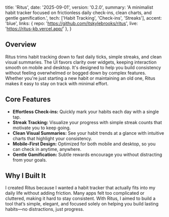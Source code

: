   title: 'Ritus',
  date: '2025-09-01',
  version: '0.2.0',
  summary: 'A minimalist habit tracker focused on frictionless daily check-ins, clean charts, and gentle gamification.',
  tech: ['Habit Tracking', 'Check-ins', 'Streaks'],
  accent: 'blue',
  links: { repo: 'https://github.com/itskylebrooks/ritus', live: 'https://ritus-kb.vercel.app/' },
}

## Overview

Ritus trims habit tracking down to fast daily ticks, simple streaks, and clean visual summaries. The UI favors clarity over widgets, keeping interaction smooth on mobile and desktop. It's designed to help you build consistency without feeling overwhelmed or bogged down by complex features. Whether you're just starting a new habit or maintaining an old one, Ritus makes it easy to stay on track with minimal effort.

## Core Features

- **Effortless Check-ins:** Quickly mark your habits each day with a single tap.
- **Streak Tracking:** Visualize your progress with simple streak counts that motivate you to keep going.
- **Clean Visual Summaries:** See your habit trends at a glance with intuitive charts that highlight your consistency.
- **Mobile-First Design:** Optimized for both mobile and desktop, so you can check in anytime, anywhere.
- **Gentle Gamification:** Subtle rewards encourage you without distracting from your goals.

## Why I Built It

I created Ritus because I wanted a habit tracker that actually fits into my daily life without adding friction. Many apps felt too complicated or cluttered, making it hard to stay consistent. With Ritus, I aimed to build a tool that’s simple, elegant, and focused solely on helping you build lasting habits—no distractions, just progress.
